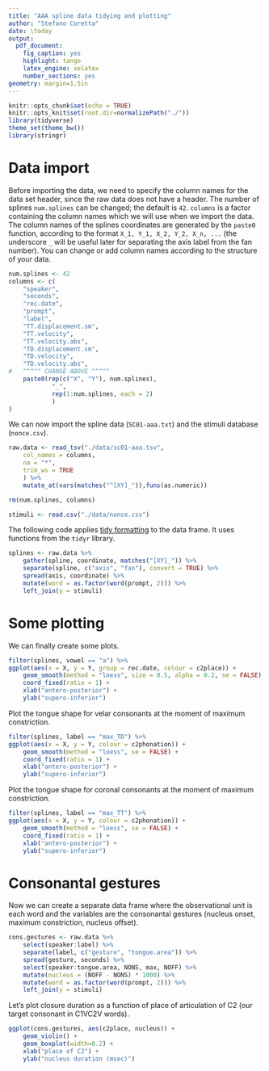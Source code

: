 ```yaml
---
title: "AAA spline data tidying and plotting"
author: "Stefano Coretta"
date: \today
output:
  pdf_document:
    fig_caption: yes
    highlight: tango
    latex_engine: xelatex
    number_sections: yes
geometry: margin=1.5in
---
```


```r
knitr::opts_chunk$set(echo = TRUE)
knitr::opts_knit$set(root.dir=normalizePath("./"))
library(tidyverse)
theme_set(theme_bw())
library(stringr)
```

# Data import

Before importing the data, we need to specify the column names for the data set header, since the raw data does not have a header. The number of splines `num.splines` can be changed; the default is `42`. `columns` is a factor containing the column names which we will use when we import the data. The column names of the splines coordinates are generated by the `paste0` function, according to the format `X_1, Y_1, X_2, Y_2, X_n, ...` (the underscore `_` will be useful later for separating the axis label from the fan number). You can change or add column names according to the structure of your data.

```r
num.splines <- 42
columns <- c(
    "speaker",
    "seconds",
    "rec.date",
    "prompt",
    "label",
    "TT.displacement.sm",
    "TT.velocity",
    "TT.velocity.abs",
    "TD.displacement.sm",
    "TD.velocity",
    "TD.velocity.abs",
#   ^^^^^ CHANGE ABOVE ^^^^^
    paste0(rep(c("X", "Y"), num.splines),
            "_",
            rep(1:num.splines, each = 2)
            )
)
```

We can now import the spline data (`SC01-aaa.txt`) and the stimuli database (`nonce.csv`).

```r
raw.data <- read_tsv("./data/sc01-aaa.tsv",
    col_names = columns,
    na = "*",
    trim_ws = TRUE
    ) %>%
    mutate_at(vars(matches("^[XY]_")),funs(as.numeric))

rm(num.splines, columns)

stimuli <- read.csv("./data/nonce.csv")
```

The following code applies [tidy formatting] to the data frame. It uses functions from the `tidyr` library.

```r
splines <- raw.data %>%
    gather(spline, coordinate, matches("[XY]_")) %>%
    separate(spline, c("axis", "fan"), convert = TRUE) %>%
    spread(axis, coordinate) %>%
    mutate(word = as.factor(word(prompt, 2))) %>%
    left_join(y = stimuli)
```

# Some plotting

We can finally create some plots.

```r
filter(splines, vowel == "a") %>%
ggplot(aes(x = X, y = Y, group = rec.date, colour = c2place)) +
    geom_smooth(method = "loess", size = 0.5, alpha = 0.2, se = FALSE) +
    coord_fixed(ratio = 1) +
    xlab("antero-posterior") +
    ylab("supero-inferior")
```

Plot the tongue shape for velar consonants at the moment of maximum constriction.

```r
filter(splines, label == "max_TD") %>%
ggplot(aes(x = X, y = Y, colour = c2phonation)) +
    geom_smooth(method = "loess", se = FALSE) +
    coord_fixed(ratio = 1) +
    xlab("antero-posterior") +
    ylab("supero-inferior")
```

Plot the tongue shape for coronal consonants at the moment of maximum constriction.

```r
filter(splines, label == "max_TT") %>%
ggplot(aes(x = X, y = Y, colour = c2phonation)) +
    geom_smooth(method = "loess", se = FALSE) +
    coord_fixed(ratio = 1) +
    xlab("antero-posterior") +
    ylab("supero-inferior")
```


# Consonantal gestures

Now we can create a separate data frame where the observational unit is each word and the variables are the consonantal gestures (nucleus onset, maximum constriction, nucleus offset).

```r
cons.gestures <- raw.data %>%
    select(speaker:label) %>%
    separate(label, c("gesture", "tongue.area")) %>%
    spread(gesture, seconds) %>%
    select(speaker:tongue.area, NONS, max, NOFF) %>%
    mutate(nucleus = (NOFF - NONS) * 1000) %>%
    mutate(word = as.factor(word(prompt, 2))) %>%
    left_join(y = stimuli)
```

Let's plot closure duration as a function of place of articulation of C2 (our target consonant in C1VC2V words).

```r
ggplot(cons.gestures, aes(c2place, nucleus)) +
    geom_violin() +
    geom_boxplot(width=0.2) +
    xlab("place of C2") +
    ylab("nucleus duration (msec)")
```




[tidy formatting]: http://vita.had.co.nz/papers/tidy-data.html
